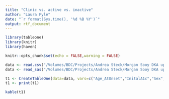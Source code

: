 ```yaml
---
title: "Clinic vs. active vs. inactive"
author: "Laura Pyle"
date: "`r format(Sys.time(), '%d %B %Y')`"
output: rtf_document
---
```


```r

library(tableone)
library(knitr)
library(haven)

knitr::opts_chunk$set(echo = FALSE,warning = FALSE)

```

```r
data <- read.csv("/Volumes/BDC/Projects/Andrea Steck/Morgan Sooy DKA update/table1.csv")
data <- read_sas("/Volumes/BDC/Projects/Andrea Steck/Morgan Sooy DKA update/table1.sas7bdat")

t1 <- CreateTableOne(data=data, vars=c("Age_AtOnset","InitalA1c","Sex","race_eth","new_ins","DKA","DKA_sev","Rural_or_non_rural","English"), strata="active_inactive_clinic")
t1 <- print(t1)
```

```r
kable(t1)
```
